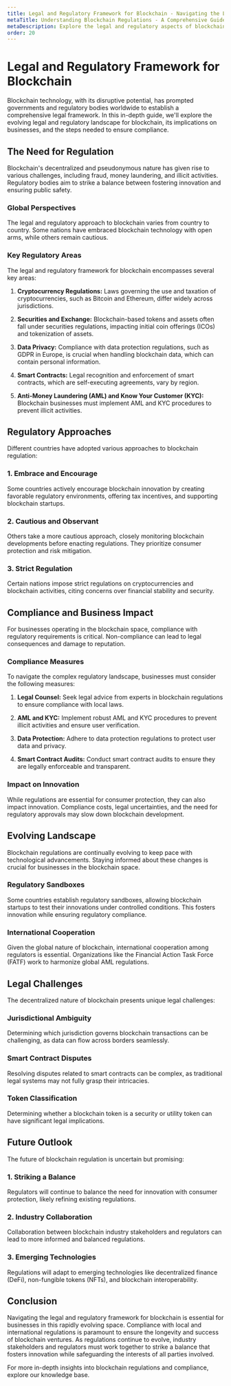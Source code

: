 ```yaml
---
title: Legal and Regulatory Framework for Blockchain - Navigating the Landscape
metaTitle: Understanding Blockchain Regulations - A Comprehensive Guide
metaDescription: Explore the legal and regulatory aspects of blockchain technology. Learn about the evolving landscape, compliance requirements, and the impact on businesses.
order: 20
---
```


# Legal and Regulatory Framework for Blockchain

Blockchain technology, with its disruptive potential, has prompted governments and regulatory bodies worldwide to establish a comprehensive legal framework. In this in-depth guide, we'll explore the evolving legal and regulatory landscape for blockchain, its implications on businesses, and the steps needed to ensure compliance.

## The Need for Regulation

Blockchain's decentralized and pseudonymous nature has given rise to various challenges, including fraud, money laundering, and illicit activities. Regulatory bodies aim to strike a balance between fostering innovation and ensuring public safety.

### Global Perspectives

The legal and regulatory approach to blockchain varies from country to country. Some nations have embraced blockchain technology with open arms, while others remain cautious.

### Key Regulatory Areas

The legal and regulatory framework for blockchain encompasses several key areas:

1. **Cryptocurrency Regulations:** Laws governing the use and taxation of cryptocurrencies, such as Bitcoin and Ethereum, differ widely across jurisdictions.

2. **Securities and Exchange:** Blockchain-based tokens and assets often fall under securities regulations, impacting initial coin offerings (ICOs) and tokenization of assets.

3. **Data Privacy:** Compliance with data protection regulations, such as GDPR in Europe, is crucial when handling blockchain data, which can contain personal information.

4. **Smart Contracts:** Legal recognition and enforcement of smart contracts, which are self-executing agreements, vary by region.

5. **Anti-Money Laundering (AML) and Know Your Customer (KYC):** Blockchain businesses must implement AML and KYC procedures to prevent illicit activities.

## Regulatory Approaches

Different countries have adopted various approaches to blockchain regulation:

### 1. Embrace and Encourage

Some countries actively encourage blockchain innovation by creating favorable regulatory environments, offering tax incentives, and supporting blockchain startups.

### 2. Cautious and Observant

Others take a more cautious approach, closely monitoring blockchain developments before enacting regulations. They prioritize consumer protection and risk mitigation.

### 3. Strict Regulation

Certain nations impose strict regulations on cryptocurrencies and blockchain activities, citing concerns over financial stability and security.

## Compliance and Business Impact

For businesses operating in the blockchain space, compliance with regulatory requirements is critical. Non-compliance can lead to legal consequences and damage to reputation.

### Compliance Measures

To navigate the complex regulatory landscape, businesses must consider the following measures:

1. **Legal Counsel:** Seek legal advice from experts in blockchain regulations to ensure compliance with local laws.

2. **AML and KYC:** Implement robust AML and KYC procedures to prevent illicit activities and ensure user verification.

3. **Data Protection:** Adhere to data protection regulations to protect user data and privacy.

4. **Smart Contract Audits:** Conduct smart contract audits to ensure they are legally enforceable and transparent.

### Impact on Innovation

While regulations are essential for consumer protection, they can also impact innovation. Compliance costs, legal uncertainties, and the need for regulatory approvals may slow down blockchain development.

## Evolving Landscape

Blockchain regulations are continually evolving to keep pace with technological advancements. Staying informed about these changes is crucial for businesses in the blockchain space.

### Regulatory Sandboxes

Some countries establish regulatory sandboxes, allowing blockchain startups to test their innovations under controlled conditions. This fosters innovation while ensuring regulatory compliance.

### International Cooperation

Given the global nature of blockchain, international cooperation among regulators is essential. Organizations like the Financial Action Task Force (FATF) work to harmonize global AML regulations.

## Legal Challenges

The decentralized nature of blockchain presents unique legal challenges:

### Jurisdictional Ambiguity

Determining which jurisdiction governs blockchain transactions can be challenging, as data can flow across borders seamlessly.

### Smart Contract Disputes

Resolving disputes related to smart contracts can be complex, as traditional legal systems may not fully grasp their intricacies.

### Token Classification

Determining whether a blockchain token is a security or utility token can have significant legal implications.

## Future Outlook

The future of blockchain regulation is uncertain but promising:

### 1. Striking a Balance

Regulators will continue to balance the need for innovation with consumer protection, likely refining existing regulations.

### 2. Industry Collaboration

Collaboration between blockchain industry stakeholders and regulators can lead to more informed and balanced regulations.

### 3. Emerging Technologies

Regulations will adapt to emerging technologies like decentralized finance (DeFi), non-fungible tokens (NFTs), and blockchain interoperability.

## Conclusion

Navigating the legal and regulatory framework for blockchain is essential for businesses in this rapidly evolving space. Compliance with local and international regulations is paramount to ensure the longevity and success of blockchain ventures. As regulations continue to evolve, industry stakeholders and regulators must work together to strike a balance that fosters innovation while safeguarding the interests of all parties involved.

For more in-depth insights into blockchain regulations and compliance, explore our knowledge base.
